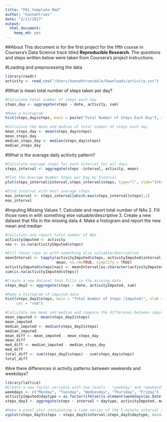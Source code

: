 ```yaml
---
title: "PA1_template.Rmd"
author: "hannahtrues"
date: "2/13/2017"
output: 
  html_document: 
    keep_md: yes
---
```


##About
This document is for the first project for the fifth course in Coursera's Data Science track titled **Reproducible Research**. The questions and steps written below were taken from Coursera's project instructions.

#Loading and preprocessing the data
```r
library(readr)
activity <- read_csv("/Users/hannahtruesdale/Downloads/activity.csv")
```

#What is mean total number of steps taken per day?
```r
#Calculate total number of steps each day
steps_day <- aggregate(steps ~ date, activity, sum)

#Make a histogram
hist(steps_day$steps, main = paste("Total Number of Steps Each Day"), xlab = "Number of Steps", col = "blue")

#Calculate the mean and median of total number of steps each day
mean_steps_day <- mean(steps_day$steps)
mean_steps_day
median_steps_day <- median(steps_day$steps)
median_steps_day
```

#What is the average daily acitivity pattern?
```r
#Calculate average steps for each interval for all days
steps_interval <- aggregate(steps ~interval, activity, mean)

#Plot the Average Number Steps per Day by Interval
plot(steps_interval$interval,steps_interval$steps, type="l", xlab="Interval", ylab="Number of Steps",main="Average Number of Steps Per Day by Interval")

#Find interval with most average steps
max_interval <- steps_interval[which.max(steps_interval$steps),1]
max_interval
```

#Imputing Missing Values
1. Calculate and report total number of NAs
2. Fill those rows in with something else valuable/descriptive
3. Create a new dataset that fills in the missing data
4. Make a histogram and report the new mean and median
```r
#Calculate and report total number of NAs
activityImputed <- activity
nas <- is.na(activityImputed$steps)

#Fill those rows in with something else valuable/descriptive
meanInterval <- tapply(activityImputed$steps, activityImputed$interval, 
                       mean, na.rm=TRUE, simplify = TRUE)
activityImputed$steps[nas] <- meanInterval[as.character(activityImputed$interval[nas])]
sum(is.na(activityImputed$steps))

#Create a new dataset that fills in the missing data
steps_day2 <- aggregate(steps ~ date, activityImputed, sum)

#Make a histogram of imputed data
hist(steps_day2$steps, main = "Total Number of Steps (Imputed)", xlab = "Number of Steps",
     col = "red")

#Calculate new mean and median and compare the differenes between imputed vs. non-imputed
mean_imputed <- mean(steps_day2$steps)
mean_imputed
median_imputed <- median(steps_day2$steps)
median_imputed
mean_diff <- mean_imputed - mean_steps_day
mean_diff
med_diff <- median_imputed - median_steps_day
med_diff
total_diff <- sum(steps_day2$steps) - sum(steps_day$steps)
total_diff
```

#Are there differences in activity patterns between weekends and weekdays?
```r
library(lattice)
#Create a new factor variable with two levels - "weekday" and "weekend".
weekdays <- c("Monday", "Tuesday", "Wednesday", "Thursday", "Friday")
activityImputed$daytype = as.factor(ifelse(is.element(weekdays(as.Date(activityImputed$date)),weekdays), "Weekday", "Weekend"))
steps_day3 <- aggregate(steps ~ interval + daytype, activityImputed, mean)

#Make a panel plot containting a time series of the 5-minute interval and the average number of steps taken, averaged accross all weekday days or weekend days
xyplot(steps_day3$steps ~ steps_day3$interval|steps_day3$daytype, main="Average Steps per Day by Interval",xlab="Interval", ylab="Steps",layout=c(1,2), type="l")
```



